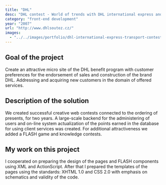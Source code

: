 ```yaml
---
title: "DHL"
desc: "DHL contest - World of trends with DHL international express and logistics"
category: "front-end development"
year: "2007"
url: "http://www.dhlsoutez.cz/"
images:
  - "../../images/portfolio/dhl-international-express-transport-contest-webdesign.jpg"
---
```


## Goal of the project

Create an attractive micro site of the DHL benefit program with customer preferences for the endorsement of sales and construction of the brand DHL. Addressing and acquiring new customers in the domain of offered services.

## Description of the solution

We created successful creative web contests connected to the ordering of presents, for two years. A large-scale backend for the administering of users and on-line system actualization of the points earned in the database for using client services was created. For additional attractiveness we added a FLASH game and knowledge contests.

## My work on this project

I cooperated on preparing the design of the pages and FLASH components using XML and ActionScript. After that I prepared the templates of the pages using the standards: XHTML 1.0 and CSS 2.0 with emphasis on schematics and validity of the code.
